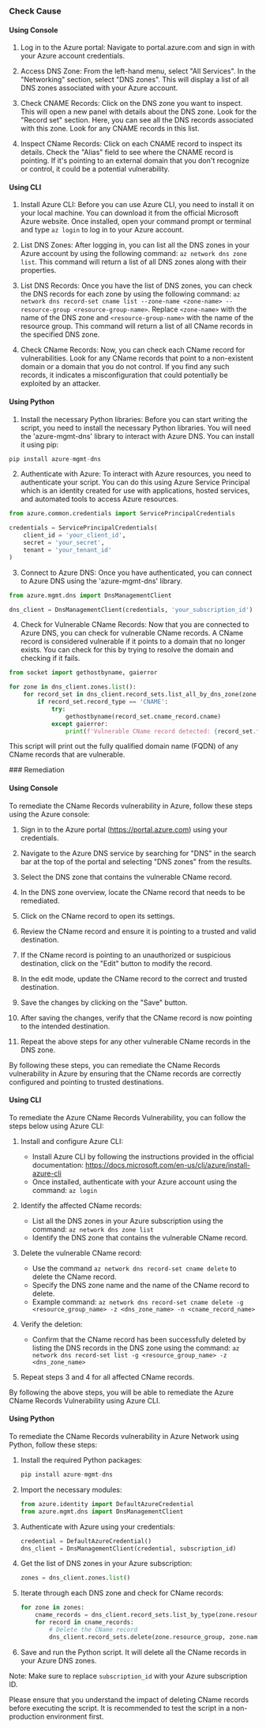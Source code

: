 

<Tabs><Tab title='Cause'>
### Check Cause

#### Using Console

1. Log in to the Azure portal: Navigate to portal.azure.com and sign in with your Azure account credentials.

2. Access DNS Zone: From the left-hand menu, select "All Services". In the "Networking" section, select "DNS zones". This will display a list of all DNS zones associated with your Azure account.

3. Check CNAME Records: Click on the DNS zone you want to inspect. This will open a new panel with details about the DNS zone. Look for the "Record set" section. Here, you can see all the DNS records associated with this zone. Look for any CNAME records in this list.

4. Inspect CName Records: Click on each CNAME record to inspect its details. Check the "Alias" field to see where the CNAME record is pointing. If it's pointing to an external domain that you don't recognize or control, it could be a potential vulnerability.

#### Using CLI

1. Install Azure CLI: Before you can use Azure CLI, you need to install it on your local machine. You can download it from the official Microsoft Azure website. Once installed, open your command prompt or terminal and type `az login` to log in to your Azure account.

2. List DNS Zones: After logging in, you can list all the DNS zones in your Azure account by using the following command: `az network dns zone list`. This command will return a list of all DNS zones along with their properties.

3. List DNS Records: Once you have the list of DNS zones, you can check the DNS records for each zone by using the following command: `az network dns record-set cname list --zone-name <zone-name> --resource-group <resource-group-name>`. Replace `<zone-name>` with the name of the DNS zone and `<resource-group-name>` with the name of the resource group. This command will return a list of all CName records in the specified DNS zone.

4. Check CName Records: Now, you can check each CName record for vulnerabilities. Look for any CName records that point to a non-existent domain or a domain that you do not control. If you find any such records, it indicates a misconfiguration that could potentially be exploited by an attacker.

#### Using Python

1. Install the necessary Python libraries: Before you can start writing the script, you need to install the necessary Python libraries. You will need the 'azure-mgmt-dns' library to interact with Azure DNS. You can install it using pip:

```python
pip install azure-mgmt-dns
```

2. Authenticate with Azure: To interact with Azure resources, you need to authenticate your script. You can do this using Azure Service Principal which is an identity created for use with applications, hosted services, and automated tools to access Azure resources.

```python
from azure.common.credentials import ServicePrincipalCredentials

credentials = ServicePrincipalCredentials(
    client_id = 'your_client_id',
    secret = 'your_secret',
    tenant = 'your_tenant_id'
)
```

3. Connect to Azure DNS: Once you have authenticated, you can connect to Azure DNS using the 'azure-mgmt-dns' library.

```python
from azure.mgmt.dns import DnsManagementClient

dns_client = DnsManagementClient(credentials, 'your_subscription_id')
```

4. Check for Vulnerable CName Records: Now that you are connected to Azure DNS, you can check for vulnerable CName records. A CName record is considered vulnerable if it points to a domain that no longer exists. You can check for this by trying to resolve the domain and checking if it fails.

```python
from socket import gethostbyname, gaierror

for zone in dns_client.zones.list():
    for record_set in dns_client.record_sets.list_all_by_dns_zone(zone.resource_group, zone.name):
        if record_set.record_type == 'CNAME':
            try:
                gethostbyname(record_set.cname_record.cname)
            except gaierror:
                print(f'Vulnerable CName record detected: {record_set.fqdn}')
```

This script will print out the fully qualified domain name (FQDN) of any CName records that are vulnerable.

</Tab>

<Tab title='Remediation'>
### Remediation

#### Using Console

To remediate the CName Records vulnerability in Azure, follow these steps using the Azure console:

1. Sign in to the Azure portal (https://portal.azure.com) using your credentials.

2. Navigate to the Azure DNS service by searching for "DNS" in the search bar at the top of the portal and selecting "DNS zones" from the results.

3. Select the DNS zone that contains the vulnerable CName record.

4. In the DNS zone overview, locate the CName record that needs to be remediated.

5. Click on the CName record to open its settings.

6. Review the CName record and ensure it is pointing to a trusted and valid destination.

7. If the CName record is pointing to an unauthorized or suspicious destination, click on the "Edit" button to modify the record.

8. In the edit mode, update the CName record to the correct and trusted destination.

9. Save the changes by clicking on the "Save" button.

10. After saving the changes, verify that the CName record is now pointing to the intended destination.

11. Repeat the above steps for any other vulnerable CName records in the DNS zone.

By following these steps, you can remediate the CName Records vulnerability in Azure by ensuring that the CName records are correctly configured and pointing to trusted destinations.

#### Using CLI

To remediate the Azure CName Records Vulnerability, you can follow the steps below using Azure CLI:

1. Install and configure Azure CLI: 
   - Install Azure CLI by following the instructions provided in the official documentation: https://docs.microsoft.com/en-us/cli/azure/install-azure-cli
   - Once installed, authenticate with your Azure account using the command: `az login`

2. Identify the affected CName records:
   - List all the DNS zones in your Azure subscription using the command: `az network dns zone list`
   - Identify the DNS zone that contains the vulnerable CName record.

3. Delete the vulnerable CName record:
   - Use the command `az network dns record-set cname delete` to delete the CName record.
   - Specify the DNS zone name and the name of the CName record to delete.
   - Example command: `az network dns record-set cname delete -g <resource_group_name> -z <dns_zone_name> -n <cname_record_name>`

4. Verify the deletion:
   - Confirm that the CName record has been successfully deleted by listing the DNS records in the DNS zone using the command: `az network dns record-set list -g <resource_group_name> -z <dns_zone_name>`

5. Repeat steps 3 and 4 for all affected CName records.

By following the above steps, you will be able to remediate the Azure CName Records Vulnerability using Azure CLI.

#### Using Python

To remediate the CName Records vulnerability in Azure Network using Python, follow these steps:

1. Install the required Python packages:
   ```python
   pip install azure-mgmt-dns
   ```

2. Import the necessary modules:
   ```python
   from azure.identity import DefaultAzureCredential
   from azure.mgmt.dns import DnsManagementClient
   ```

3. Authenticate with Azure using your credentials:
   ```python
   credential = DefaultAzureCredential()
   dns_client = DnsManagementClient(credential, subscription_id)
   ```

4. Get the list of DNS zones in your Azure subscription:
   ```python
   zones = dns_client.zones.list()
   ```

5. Iterate through each DNS zone and check for CName records:
   ```python
   for zone in zones:
       cname_records = dns_client.record_sets.list_by_type(zone.resource_group, zone.name, 'CNAME')
       for record in cname_records:
           # Delete the CName record
           dns_client.record_sets.delete(zone.resource_group, zone.name, record.name, 'CNAME')
   ```

6. Save and run the Python script. It will delete all the CName records in your Azure DNS zones.

Note: Make sure to replace `subscription_id` with your Azure subscription ID.

Please ensure that you understand the impact of deleting CName records before executing the script. It is recommended to test the script in a non-production environment first.


</Tab>
</Tabs>